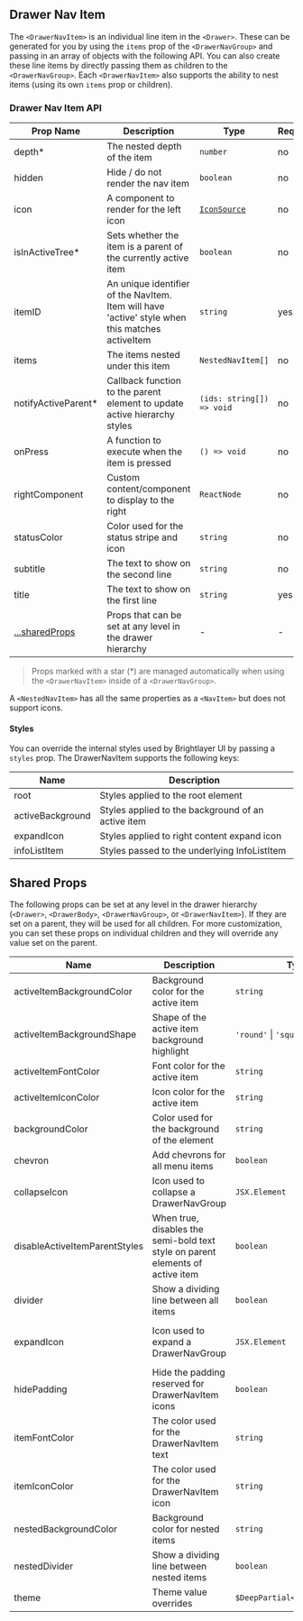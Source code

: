 
## Drawer Nav Item

The `<DrawerNavItem>` is an individual line item in the `<Drawer>`. These can be generated for you by using the `items` prop of the `<DrawerNavGroup>` and passing in an array of objects with the following API. You can also create these line items by directly passing them as children to the `<DrawerNavGroup>`. Each `<DrawerNavItem>` also supports the ability to nest items (using its own `items` prop or children).

### Drawer Nav Item API

<Box>

| Prop Name                       | Description                                                                                     | Type                                       | Required | Default |
| ------------------------------- | ----------------------------------------------------------------------------------------------- | ------------------------------------------ | -------- | ------- |
| depth\*                         | The nested depth of the item                                                                    | `number`                                   | no       | 0       |
| hidden                          | Hide / do not render the nav item                                                               | `boolean`                                  | no       | `false` |
| icon                            | A component to render for the left icon                                                         | [`IconSource`](/components/Icons/api-docs) | no       |         |
| isInActiveTree\*                | Sets whether the item is a parent of the currently active item                                  | `boolean`                                  | no       | `false` |
| itemID                          | An unique identifier of the NavItem. Item will have 'active' style when this matches activeItem | `string`                                   | yes      |         |
| items                           | The items nested under this item                                                                | `NestedNavItem[]`                          | no       |         |
| notifyActiveParent\*            | Callback function to the parent element to update active hierarchy styles                       | `(ids: string[]) => void`                  | no       |         |
| onPress                         | A function to execute when the item is pressed                                                  | `() => void`                               | no       |         |
| rightComponent                  | Custom content/component to display to the right                                                | `ReactNode`                                | no       |         |
| statusColor                     | Color used for the status stripe and icon                                                       | `string`                                   | no       |         |
| subtitle                        | The text to show on the second line                                                             | `string`                                   | no       |         |
| title                           | The text to show on the first line                                                              | `string`                                   | yes      |         |
| [...sharedProps](#shared-props) | Props that can be set at any level in the drawer hierarchy                                      | -                                          | -        |         |

</Box>

> Props marked with a star (\*) are managed automatically when using the `<DrawerNavItem>` inside of a `<DrawerNavGroup>`.

A `<NestedNavItem>` has all the same properties as a `<NavItem>` but does not support icons.

#### Styles

You can override the internal styles used by Brightlayer UI by passing a `styles` prop. The DrawerNavItem supports the following keys:

<Box>
    
| Name                     | Description                                         |
| ------------------------ | --------------------------------------------------- |
| root                     | Styles applied to the root element                  |
| activeBackground         | Styles applied to the background of an active item  |
| expandIcon               | Styles applied to right content expand icon         |
| infoListItem             | Styles passed to the underlying InfoListItem        |

</Box>

## Shared Props

The following props can be set at any level in the drawer hierarchy (`<Drawer>`, `<DrawerBody>`, `<DrawerNavGroup>`, or `<DrawerNavItem>`). If they are set on a parent, they will be used for all children. For more customization, you can set these props on individual children and they will override any value set on the parent.

<Box>

| Name                          | Description                                                                    | Type                          | Required | Default                                                                                           |
| ----------------------------- | ------------------------------------------------------------------------------ | ----------------------------- | -------- | ------------------------------------------------------------------------------------------------- |
| activeItemBackgroundColor     | Background color for the active item                                           | `string`                      | no       | `theme.colors.primaryContainer`                                                                   |
| activeItemBackgroundShape     | Shape of the active item background highlight                                  | `'round'` \| `'square'`       | no       | `square`                                                                                          |
| activeItemFontColor           | Font color for the active item                                                 | `string`                      | no       | `theme.colors.onPrimaryContainer`                                                                 |
| activeItemIconColor           | Icon color for the active item                                                 | `string`                      | no       | `theme.colors.onPrimaryContainer`                                                                 |
| backgroundColor               | Color used for the background of the element                                   | `string`                      | no       |                                                                                                   |
| chevron                       | Add chevrons for all menu items                                                | `boolean`                     | no       | `false`                                                                                           |
| collapseIcon                  | Icon used to collapse a DrawerNavGroup                                         | `JSX.Element`                 | no       | `expandIcon` rotated 180 degrees                                                                  |
| disableActiveItemParentStyles | When true, disables the semi-bold text style on parent elements of active item | `boolean`                     | no       | `false`                                                                                           |
| divider                       | Show a dividing line between all items                                         | `boolean`                     | no       | `false`                                                                                           |
| expandIcon                    | Icon used to expand a DrawerNavGroup                                           | `JSX.Element`                 | no       | `<MatIcon name={'expand-more'}/>` at top-level, `<MatIcon name={'arrow-drop-down'} />` for nested |
| hidePadding                   | Hide the padding reserved for DrawerNavItem icons                              | `boolean`                     | no       |                                                                                                   |
| itemFontColor                 | The color used for the DrawerNavItem text                                      | `string`                      | no       | `theme.colors.tertiary`                                                                           |
| itemIconColor                 | The color used for the DrawerNavItem icon                                      | `string`                      | no       | `theme.colors.onSurfaceVariant`                                                                   |
| nestedBackgroundColor         | Background color for nested items                                              | `string`                      | no       | `theme.colors.surfaceContainer`                                                                   |
| nestedDivider                 | Show a dividing line between nested items                                      | `boolean`                     | no       | `false`                                                                                           |
| theme                         | Theme value overrides                                                          | `$DeepPartial<ExtendedTheme>` | no       |                                                                                                   |

</Box>
